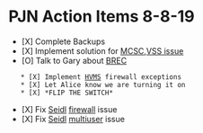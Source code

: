 = PJN Action Items 8-8-19 =
* [X] Complete Backups
* [X] Implement solution for [[MCSC]],[[VSS Timeout|VSS issue]]
* [O] Talk to Gary about [[BREC]]
	* [X] Implement [[HVMS]] firewall exceptions
	* [X] Let Alice know we are turning it on
	* [X] *FLIP THE SWITCH*
* [X] Fix [[../James Seidl|Seidl]] [[../H503 and H502 Error|firewall]] issue
* [X] Fix [[../James Seidl|Seidl]] [[../Multiuser|multiuser]] issue
